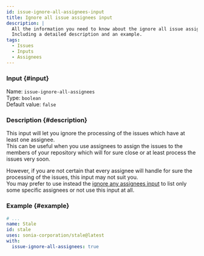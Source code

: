 ```yaml
---
id: issue-ignore-all-assignees-input
title: Ignore all issue assignees input
description: |
  All the information you need to know about the ignore all issue assignees input.
  Including a detailed description and an example.
tags:
  - Issues
  - Inputs
  - Assignees
---
```


### Input {#input}

Name: `issue-ignore-all-assignees`  
Type: `boolean`  
Default value: `false`

### Description {#description}

This input will let you ignore the processing of the issues which have at least one assignee.  
This can be useful when you use assignees to assign the issues to the members of your repository which will for sure close or at least process the issues very soon.

However, if you are not certain that every assignee will handle for sure the processing of the issues, this input may not suit you.  
You may prefer to use instead the [ignore any assignees input](issue-ignore-any-assignees-input) to list only some specific assignees or not use this input at all.

### Example {#example}

```yml {6}
# ...
name: Stale
id: stale
uses: sonia-corporation/stale@latest
with:
  issue-ignore-all-assignees: true
```
